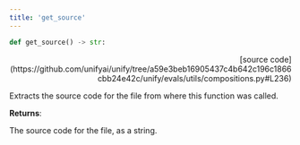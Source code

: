 ```yaml
---
title: 'get_source'
---
```


```python
def get_source() -> str:
```

<p align="right">[source code](https://github.com/unifyai/unify/tree/a59e3beb16905437c4b642c196c1866cbb24e42c/unify/evals/utils/compositions.py#L236)</p>

Extracts the source code for the file from where this function was called.

**Returns**:

The source code for the file, as a string.